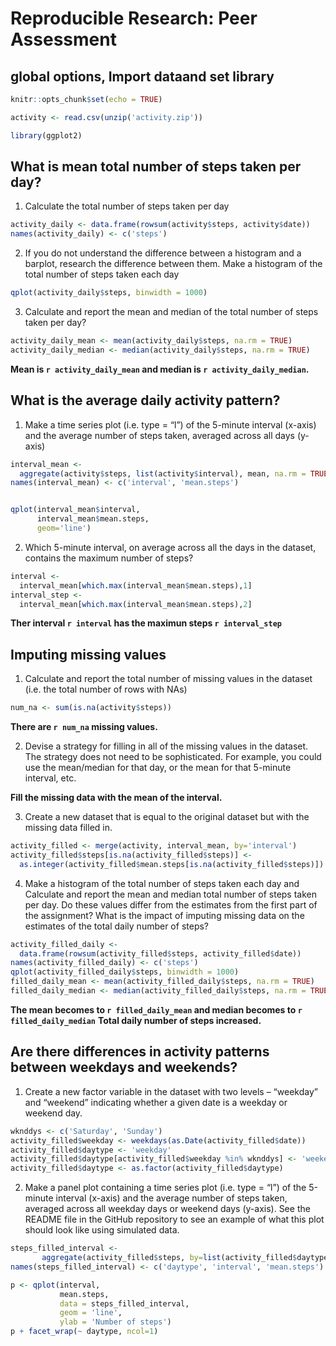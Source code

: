 Reproducible Research: Peer Assessment
===========================
## global options, Import dataand set library 
```r
knitr::opts_chunk$set(echo = TRUE)
```
```r
activity <- read.csv(unzip('activity.zip'))
```
```r
library(ggplot2)
```

## What is mean total number of steps taken per day?
1. Calculate the total number of steps taken per day
```r
activity_daily <- data.frame(rowsum(activity$steps, activity$date))
names(activity_daily) <- c('steps')
```
2. If you do not understand the difference between a histogram and a barplot, research the difference between them. Make a histogram of the total number of steps taken each day
```r
qplot(activity_daily$steps, binwidth = 1000)
```
3. Calculate and report the mean and median of the total number of steps taken per day?
```r
activity_daily_mean <- mean(activity_daily$steps, na.rm = TRUE)
activity_daily_median <- median(activity_daily$steps, na.rm = TRUE)
```
**Mean is `r activity_daily_mean` and median is `r activity_daily_median`.**

## What is the average daily activity pattern?
1. Make a time series plot (i.e. type = "l") of the 5-minute interval (x-axis) and the average number of steps taken, averaged across all days (y-axis)

```r
interval_mean <- 
  aggregate(activity$steps, list(activity$interval), mean, na.rm = TRUE)
names(interval_mean) <- c('interval', 'mean.steps')


qplot(interval_mean$interval, 
      interval_mean$mean.steps, 
      geom='line')
```

2. Which 5-minute interval, on average across all the days in the dataset, contains the maximum number of steps?
```r
interval <- 
  interval_mean[which.max(interval_mean$mean.steps),1]
interval_step <-
  interval_mean[which.max(interval_mean$mean.steps),2]
```

**Ther interval `r interval` has the maximun steps `r interval_step`**



## Imputing missing values
1. Calculate and report the total number of missing values in the dataset (i.e. the total number of rows with NAs)
```r
num_na <- sum(is.na(activity$steps)) 
```

**There are `r num_na` missing values.**

2. Devise a strategy for filling in all of the missing values in the dataset. The strategy does not need to be sophisticated. For example, you could use the mean/median for that day, or the mean for that 5-minute interval, etc.


**Fill the missing data with the mean of the interval.**

3. Create a new dataset that is equal to the original dataset but with the missing data filled in.
```r
activity_filled <- merge(activity, interval_mean, by='interval')
activity_filled$steps[is.na(activity_filled$steps)] <- 
  as.integer(activity_filled$mean.steps[is.na(activity_filled$steps)])
```

4. Make a histogram of the total number of steps taken each day and Calculate and report the mean and median total number of steps taken per day. Do these values differ from the estimates from the first part of the assignment? What is the impact of imputing missing data on the estimates of the total daily number of steps?
```r
activity_filled_daily <- 
  data.frame(rowsum(activity_filled$steps, activity_filled$date))
names(activity_filled_daily) <- c('steps')
qplot(activity_filled_daily$steps, binwidth = 1000)  
filled_daily_mean <- mean(activity_filled_daily$steps, na.rm = TRUE)
filled_daily_median <- median(activity_filled_daily$steps, na.rm = TRUE)
```

**The mean becomes to `r filled_daily_mean` and median becomes to `r filled_daily_median`**
**Total daily number of steps increased.**

## Are there differences in activity patterns between weekdays and weekends?
1. Create a new factor variable in the dataset with two levels – “weekday” and “weekend” indicating whether a given date is a weekday or weekend day.
```r
wknddys <- c('Saturday', 'Sunday')
activity_filled$weekday <- weekdays(as.Date(activity_filled$date))
activity_filled$daytype <- 'weekday'
activity_filled$daytype[activity_filled$weekday %in% wknddys] <- 'weekend'
activity_filled$daytype <- as.factor(activity_filled$daytype)

```
2. Make a panel plot containing a time series plot (i.e. type = "l") of the 5-minute interval (x-axis) and the average number of steps taken, averaged across all weekday days or weekend days (y-axis). See the README file in the GitHub repository to see an example of what this plot should look like using simulated data.
```r

steps_filled_interval <- 
       aggregate(activity_filled$steps, by=list(activity_filled$daytype, activity_filled$interval), FUN=mean)
names(steps_filled_interval) <- c('daytype', 'interval', 'mean.steps')

p <- qplot(interval, 
           mean.steps, 
           data = steps_filled_interval, 
           geom = 'line', 
           ylab = 'Number of steps') 
p + facet_wrap(~ daytype, ncol=1)
```